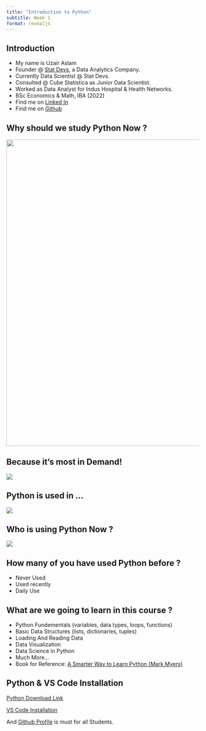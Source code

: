 ```yaml
---
title: "Introduction to Python"
subtitle: Week 1
format: revealjs
---
```


## Introduction

- My name is Uzair Aslam
- Founder @ [Stat Devs](https://statdevs.com/), a Data Analytics Company.
- Currently Data Scientist @ Stat Devs.
- Consulted @ Cube Statistica as Junior Data Scientist.
- Worked as Data Analyst for Indus Hospital & Health Networks.
- BSc Economics & Math, IBA (2022)
- Find me on [Linked In](https://www.linkedin.com/in/uzairdatascientist/) 
- Find me on [Github](https://github.com/muzairaslam)


## Why should we study Python Now ?

![](why-python.jpg){width=800}


## Because it's most in Demand!

![](python-popular.jpg)


## Python is used in ...
![](python-apps.png)


## Who is using Python Now ?

![](companies-using-python.jpeg)

## How many of you have used Python before ?

- Never Used 
- Used recently
- Daily Use

## What are we going to learn in this course ?

- Python Fundementals (variables, data types, loops, functions)
- Basic Data Structures (lists, dictionaries, tuples)
- Loading And Reading Data 
- Data Visualization
- Data Science in Python
- Much More...
- Book for Reference: [A Smarter Way to Learn Python (Mark Myers)](https://digtvbg.com/files/books-for-hacking/A%20Smarter%20Way%20to%20Learn%20Python%20-%20Learn%20it%20faster.%20Remember%20it%20longer.%20by%20Mark%20Myers.pdf)

## Python & VS Code Installation

[Python Download Link](https://www.python.org/downloads/)

[VS Code Installation](https://code.visualstudio.com/download)


And [Github Profile](https://github.com/) is must for all Students.


